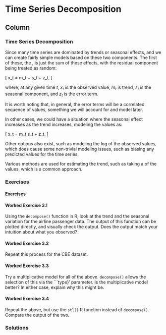 Time Series Decomposition {data-navmenu="Exercises"}
===================================================

Column {.tabset}
---------------------------------

### Time Series Decomposition

Since many time series are dominated by trends or seasonal effects,
and we can create fairly simple models based on these two
components. The first of these, the
\emph{additive decompositional model}, is just the sum of these
effects, with the residual component being treated as random:

\[
x_t = m_t + s_t + z_t,
\]


where, at any given time $t$, $x_t$ is the observed value, $m_t$ is
trend, $s_t$ is the seasonal component, and $z_t$ is the error term.

It is worth noting that, in general, the error terms will be a
correlated sequence of values, something we will account for and model
later.

In other cases, we could have a situation where the seasonal effect
increases as the trend increases, modeling the values as:

\[
x_t = m_t s_t + z_t.
\]

Other options also exist, such as modeling the log of the observed values, which does cause some non-trivial modeling issues, such as
biasing any predicted values for the time series.

Various methods are used for estimating the trend, such as taking a
\emph{moving average} of the values, which is a common approach.


### Exercises 

<h4> Exercises </h4>

#### Worked Exercise 3.1

Using the ``decompose()`` function in R, look at the trend and
the seasonal variation for the airline passenger data. The output of
this function can be plotted directly, and visually check the
output. Does the output match your intuition about what you observed?

#### Worked Exercise 3.2

Repeat this process for the CBE dataset.

#### Worked Exercise 3.3

Try a multiplicative model for all of the above. ``decompose()``
allows the selection of this via the ```type}' parameter. Is the
multiplicative model better? In either case, explain why this might be.

#### Worked Exercise 3.4

Repeat the above, but use the ``stl()`` R function instead of
``decompose()``. Compare the output of the two.

### Solutions 
